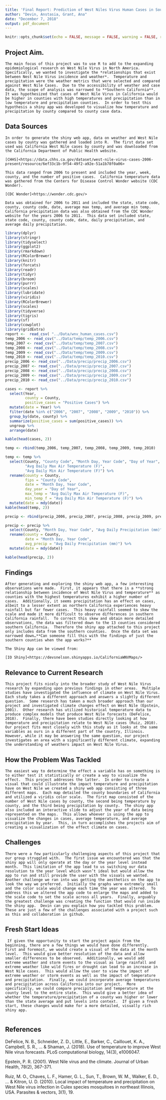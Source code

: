 ```yaml
---
title: 'Final Report: Prediction of West Niles Virus Human Cases in Southern California by Precipitation and Temperature from 2006-2010'
author: "Devin, Anstasia, Grant, Ana"
date: "December 7, 2018"
output: pdf_document
---
```


```r
knitr::opts_chunk$set(echo = FALSE, message = FALSE, warning = FALSE, results = "markup")
```

## Project Aim.

	The main focus of this project was to use R to add to the expanding epidemiological research on West Nile Virus in North America.  Specifically, we wanted to investigate the *relationships that exist between Nest Nile Virus incidence and weather*.  Temperature and precipitation were the weather metrics that were selected and compared against West Nile Cases.  Due to the accessibility of weather and case data, the scope of analysis was narrowed to **Southern California**.  It was hypothesized that cases of West Nile Virus in California would be higher in counties with high temperatures and precipitation than in low temperature and precipitation counties.  In order to test this hypothesis a shiny app was developed to visualize how temperature and precipitation by county compared to county case data.  
	
## Data Sources

	In order to generate the shiny web app, data on weather and West Nile cases by county was gathered and loaded into R.  The first data set used was California West Nile cases by county and was downloaded from the California Department of Public Health website. 
	
	[CHHS]<https://data.chhs.ca.gov/dataset/west-nile-virus-cases-2006-present/resource/6ef33c1b-9f54-49f2-a92e-51a1b78f0a06>
	
	This data ranged from 2006 to present and included the year, week, county, and the number of positive cases.  California temperature data was gathered from the Centers for Disease Control Wonder website (CDC Wonder). 
	
	[CDC Wonder]<https://wonder.cdc.gov/>
	
	Data was obtained for 2006 to 2011 and included the state, state code, county, county code, date, average max temp, and average min temp.  California precipitation data was also obtained from the CDC Wonder website for the years 2006 to 2011.  This data set included state, state code, county, county code, date, daily precipitation, and average daily precipitation.  

```r
library(dplyr)
library(stringr)
library(tidyselect)
library(ggplot2)
library(rmarkdown)
library(RColorBrewer)
library(knitr)
library(forcats)
library(readr)
library(tidyr)
library(broom)
library(purrr)
library(scales)
library(lubridate)
library(viridis)
library(RColorBrewer)
library(scales)
library(tidyverse)
library(tigris)
library(sf)
library(cowplot)
library(gridExtra)
report <-  read_csv( "../Data/wnv_human_cases.csv")
temp_2006 <- read_csv("../Data/temp/temp_2006.csv")
temp_2007 <- read_csv("../Data/temp/temp_2007.csv")
temp_2008 <- read_csv("../Data/temp/temp_2008.csv")
temp_2009 <- read_csv("../Data/temp/temp_2009.csv")
temp_2010 <- read_csv("../Data/temp/temp_2010.csv")
precip_2006 <- read_csv("../Data/precip/precip_2006.csv")
precip_2007 <- read_csv("../Data/precip/precip_2007.csv")
precip_2008 <- read_csv("../Data/precip/precip_2008.csv")
precip_2009 <- read_csv("../Data/precip/precip_2009.csv")
precip_2010 <- read_csv("../Data/precip/precip_2010.csv")

cases <- report %>% 
  select(Year, 
         county = County, 
         positive_cases = "Positive Cases") %>% 
  mutate(date = Year) %>% 
  filter(date %in% c("2006", "2007", "2008", "2009", "2010")) %>% 
  group_by(date, county) %>% 
  summarize(positive_cases = sum(positive_cases)) %>% 
  ungroup %>% 
  arrange(date)

kable(head(cases, 2))

temp <- rbind(temp_2006, temp_2007, temp_2008, temp_2009, temp_2010)

temp <- temp %>% 
  select(County, "County Code", "Month Day, Year Code", "Day of Year", 
         "Avg Daily Max Air Temperature (F)", 
         "Avg Daily Min Air Temperature (F)") %>% 
  rename(county = County,
         fips = "County Code",
         date = "Month Day, Year Code",
         day_year = "Day of Year",
         max_temp = "Avg Daily Max Air Temperature (F)",
         min_temp_f = "Avg Daily Min Air Temperature (F)") %>% 
  mutate(date = mdy(date)) 
kable(head(temp, 2))

precip <- rbind(precip_2006, precip_2007, precip_2008, precip_2009, precip_2010)

precip <- precip %>%
  select(County, "Month Day, Year Code", "Avg Daily Precipitation (mm)")%>%
  rename(county = County,
         date = "Month Day, Year Code",
         avg_precip = "Avg Daily Precipitation (mm)") %>% 
  mutate(date = mdy(date))

kable(head(precip, 2))

```

## Findings
	After generating and exploring the shiny web app, a few interesting observations were made.  First, it appears that there is a **strong relationship between incidence of West Nile Virus and temperature** as counties with the highest temperatures exhibit a higher number of cases.  Additionally, it seems precipitation has an effect on cases, albeit to a lesser extent as northern California experiences heavy rainfall but far fewer cases.  This heavy rainfall seemed to skew the scale and made it more difficult to observe differences in southern California rainfall.  To correct this skew and obtain more detailed observations, the data was filtered down to the 13 counties considered southern California.  Therefore the shiny app attached to this project only includes data from the southern counties.  Once the data set was narrowed down…**Can someone fill this with the findings of just the southern counties when the app works?**
	
	The Shiny App can be viewed from:
	
	[IO Shiny]<https://devsnelson.shinyapps.io/CaliforniaWNVMaps/>
	
## Relevance to Current Research
	
	This project fits nicely into the broader study of West Nile Virus research by expanding upon previous findings in other areas.  Multiple studies have investigated the influence of climate on West Nile Virus.  Each study takes a different approach and answers a slightly different question.  Some research has taken a much broader approach than our project and investigated climate changes effect on West Nile (Epstein, 2001).  Other research has utilized historical temperature data to produce complex models that produce West Nile forecasts (DeFelice, 2018).  Finally, there have been studies directly looking at how temperature and precipitation relate to West Nile cases (Ruiz, 2010).  Our project fits most closely with this study as it looks at the same variables as ours in a different part of the country, Illinois.  However, while it may be answering the same question, our project investigates an area with a significantly different climate, expanding the understanding of weathers impact on West Nile Virus.  

## How the Problem Was Tackled
	The easiest way to determine the effect a variable has on something is to either test it statistically or create a way to visualize the effect.  This project addresses the latter.  In order to create a visual that could illustrate the impact temperature and precipitation have on West Nile we created a shiny web app consisting of three different maps.  Each map detailed the county boundaries of California and utilized a viridis color scale.  The first map consisted of the number of West Nile cases by county, the second being temperature by county, and the third being precipitation by county.  The shiny app also included an interactive slide to adjust the year of data being represented on the maps.  This allows whoever is using the app to visualize the changes in cases, average temperature, and average precipitation by year.  This, in turn accomplishes the projects aim of creating a visualization of the effect climate on cases.

## Challenges
	
	There were a few particularly challenging aspects of this project that our group struggled with.  The first issue we encountered was that the shiny app will only operate at the day or the year level instead month.  This limitation of the app lead to us switching our data resolution to the year level which wasn’t ideal but would allow the app to run and still provide the user with the visuals we wanted.  Another challenge we ran into was getting the aesthetics on the app to look the way we preferred.  Initially the graphs were extremely small and the color scale would change each time the year was altered.  To address this we altered the app code to enlarge the maps and added to the scale code to set the scale across all years.  Finally, arguably the greatest challenge was creating the function that would run inside the shiny app.  Devin can you explain how you tackled this problem.  These are just a few of the challenges associated with a project such as this and collaboration in github.

## Fresh Start Ideas
	 
	 If given the opportunity to start the project again from the beginning, there are a few things we would have done differently.  First and foremost, we would create a visual of the data at the month level.  This would give better resolution of the data and allow smaller differences to be observed.  Additionally, we would add extreme weather and storm events to the visual as large rainfall and extreme weather like wild fires or drought can lead to an increase in West Nile cases.  This would allow the user to view the impact of extreme weather or storm events as well as the impact of temperature and precipitation.  Finally, we could incorporate average temperatures and precipitation across California into our project.  More specifically, we could compare precipitation and temperature at the county level to the entire state.  This would give a better idea of whether the temperature/precipitation of a county was higher or lower than the state average and put levels into context.  If given a fresh start, these changes would make for a more detailed, visually rich shiny app.  
	 
## References
DeFelice, N. B., Schneider, Z. D., Little, E., Barker, C., Caillouet, K. A., Campbell, S. R., ... & Shaman, J. (2018). Use of temperature to improve West Nile virus forecasts. PLoS computational biology, 14(3), e1006047.

Epstein, P. R. (2001). West Nile virus and the climate. Journal of Urban Health, 78(2), 367-371.

Ruiz, M. O., Chaves, L. F., Hamer, G. L., Sun, T., Brown, W. M., Walker, E. D., ... & Kitron, U. D. (2010). Local impact of temperature and precipitation on West Nile virus infection in Culex species mosquitoes in northeast Illinois, USA. Parasites & vectors, 3(1), 19.



